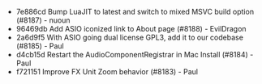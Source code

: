 - 7e886cd Bump LuaJIT to latest and switch to mixed MSVC build option (#8187) - nuoun
- 96469db Add ASIO iconized link to About page (#8188) - EvilDragon
- 2a6d9f5 With ASIO going dual license GPL3, add it to our codebase (#8185) - Paul
- d4cb15d Restart the AudioComponentRegistrar in Mac Install (#8184) - Paul
- f721151 Improve FX Unit Zoom behavior (#8183) - Paul